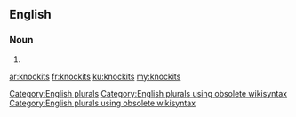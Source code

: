 ==English==

===Noun===
{{head|en}}

# {{plural of|knockit}}

[[Category:English plurals]][[Category:English plurals using obsolete wikisyntax]][[Category:English plurals using obsolete wikisyntax]]

[[ar:knockits]]
[[fr:knockits]]
[[ku:knockits]]
[[my:knockits]]
